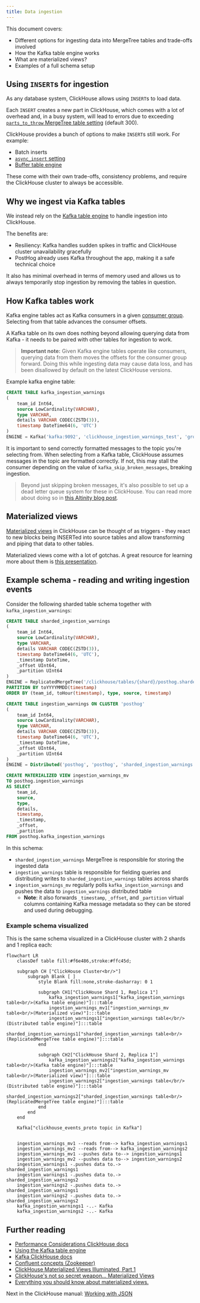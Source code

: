 ```yaml
---
title: Data ingestion
---
```


This document covers:
- Different options for ingesting data into MergeTree tables and trade-offs involved
- How the Kafka table engine works
- What are materialized views?
- Examples of a full schema setup

## Using `INSERT`s for ingestion

As any database system, ClickHouse allows using `INSERT`s to load data.

Each `INSERT` creates a new part in ClickHouse, which
comes with a lot of overhead and, in a busy system, will lead to errors due to exceeding
[`parts_to_throw` MergeTree table setting](https://clickhouse.com/docs/en/operations/settings/merge-tree-settings/#parts-to-throw-insert) (default 300).

ClickHouse provides a bunch of options to make `INSERT`s still work. For example:
- Batch inserts
- [`async_insert` setting](https://clickhouse.com/docs/en/operations/settings/settings/#async-insert)
- [Buffer table engine](https://clickhouse.com/docs/en/engines/table-engines/special/buffer/)

These come with their own trade-offs, consistency problems, and require the ClickHouse cluster to always be accessible.

## Why we ingest via Kafka tables

We instead rely on the [Kafka table engine](https://clickhouse.com/docs/en/engines/table-engines/integrations/kafka/) to handle ingestion
into ClickHouse.

The benefits are:
- Resiliency: Kafka handles sudden spikes in traffic and ClickHouse cluster unavailability gracefully
- PostHog already uses Kafka throughout the app, making it a safe technical choice

It also has minimal overhead in terms of memory used and allows us to always temporarily stop ingestion by removing the tables in question.

## How Kafka tables work

Kafka engine tables act as Kafka consumers in a given [consumer group](https://docs.confluent.io/platform/current/clients/consumer.html#concepts).
Selecting from that table advances the consumer offsets.

A Kafka table on its own does nothing beyond allowing querying data from Kafka - it needs to be paired with other tables for ingestion
to work.

> **Important note:** Given Kafka engine tables operate like consumers, querying data from them moves the offsets for the consumer group forward. Doing this while ingesting data may cause data loss, and has been disallowed by default on the latest ClickHouse versions.

Example kafka engine table:

```sql
CREATE TABLE kafka_ingestion_warnings
(
    team_id Int64,
    source LowCardinality(VARCHAR),
    type VARCHAR,
    details VARCHAR CODEC(ZSTD(3)),
    timestamp DateTime64(6, 'UTC')
)
ENGINE = Kafka('kafka:9092', 'clickhouse_ingestion_warnings_test', 'group1', 'JSONEachRow')
```

It is important to send correctly formatted messages to the topic you're selecting from.  When selecting from a Kafka table,
ClickHouse assumes messages in the topic are formatted correctly. If not, this may stall the consumer depending on the value
of `kafka_skip_broken_messages`, breaking ingestion.

> Beyond just skipping broken messages, it's also possible to set up a dead letter queue system for these in ClickHouse. You can read more about doing so in [this Altinity blog post](https://kb.altinity.com/altinity-kb-integrations/altinity-kb-kafka/error-handling/).

## Materialized views

[Materialized views](https://clickhouse.com/docs/en/sql-reference/statements/create/view/#materialized-view) in ClickHouse
can be thought of as triggers - they react to new blocks being INSERTed into source tables and allow transforming and piping
that data to other tables.

Materialized views come with a lot of gotchas. A great resource for learning more about them is [this presentation](https://den-crane.github.io/Everything_you_should_know_about_materialized_views_commented.pdf).

## Example schema - reading and writing ingestion events

Consider the following sharded table schema together with `kafka_ingestion_warnings`:

```sql
CREATE TABLE sharded_ingestion_warnings
(
    team_id Int64,
    source LowCardinality(VARCHAR),
    type VARCHAR,
    details VARCHAR CODEC(ZSTD(3)),
    timestamp DateTime64(6, 'UTC'),
    _timestamp DateTime,
    _offset UInt64,
    _partition UInt64
)
ENGINE = ReplicatedMergeTree('/clickhouse/tables/{shard}/posthog.sharded_ingestion_warnings', '{replica}')
PARTITION BY toYYYYMMDD(timestamp)
ORDER BY (team_id, toHour(timestamp), type, source, timestamp)

CREATE TABLE ingestion_warnings ON CLUSTER 'posthog'
(
    team_id Int64,
    source LowCardinality(VARCHAR),
    type VARCHAR,
    details VARCHAR CODEC(ZSTD(3)),
    timestamp DateTime64(6, 'UTC'),
    _timestamp DateTime,
    _offset UInt64,
    _partition UInt64
)
ENGINE = Distributed('posthog', 'posthog', 'sharded_ingestion_warnings', rand())

CREATE MATERIALIZED VIEW ingestion_warnings_mv
TO posthog.ingestion_warnings
AS SELECT
    team_id,
    source,
    type,
    details,
    timestamp,
    _timestamp,
    _offset,
    _partition
FROM posthog.kafka_ingestion_warnings
```

In this schema:
- `sharded_ingestion_warnings` MergeTree is responsible for storing the ingested data
- `ingestion_warnings` table is responsible for fielding queries and distributing writes to `sharded_ingestion_warnings` tables across shards
- `ingestion_warnings_mv` regularly polls `kafka_ingestion_warnings` and pushes the data to `ingestion_warnings` distributed table
    - **Note**: it also forwards `_timestamp`, `_offset`, and `_partition` virtual columns containing Kafka message metadata so they can be stored and used during debugging.

### Example schema visualized

This is the same schema visualized in a ClickHouse cluster with 2 shards and 1 replica each:

```mermaid
flowchart LR
    classDef table fill:#f6e486,stroke:#ffc45d;

    subgraph CH ["ClickHouse Cluster<br/>"]
        subgraph Blank [ ]
            style Blank fill:none,stroke-dasharray: 0 1

            subgraph CH1["ClickHouse Shard 1, Replica 1"]
                kafka_ingestion_warnings1["kafka_ingestion_warnings table<br/>(Kafka table engine)"]:::table
                ingestion_warnings_mv1["ingestion_warnings_mv table<br/>(Materialized view)"]:::table
                ingestion_warnings1["ingestion_warnings table</br/>(Distributed table engine)"]:::table
                sharded_ingestion_warnings1["sharded_ingestion_warnings table<br/>(ReplicatedMergeTree table engine)"]:::table
            end

            subgraph CH2["ClickHouse Shard 2, Replica 1"]
                kafka_ingestion_warnings2["kafka_ingestion_warnings table<br/>(Kafka table engine)"]:::table
                ingestion_warnings_mv2["ingestion_warnings_mv table<br/>(Materialized view)"]:::table
                ingestion_warnings2["ingestion_warnings table</br/>(Distributed table engine)"]:::table
                sharded_ingestion_warnings2["sharded_ingestion_warnings table<br/>(ReplicatedMergeTree table engine)"]:::table
            end
        end
    end

    Kafka["clickhouse_events_proto topic in Kafka"]


    ingestion_warnings_mv1 --reads from--> kafka_ingestion_warnings1
    ingestion_warnings_mv2 --reads from--> kafka_ingestion_warnings2
    ingestion_warnings_mv1 --pushes data to--> ingestion_warnings1
    ingestion_warnings_mv2 --pushes data to--> ingestion_warnings2
    ingestion_warnings1 -.pushes data to.-> sharded_ingestion_warnings1
    ingestion_warnings1 -.pushes data to.-> sharded_ingestion_warnings2
    ingestion_warnings2 -.pushes data to.-> sharded_ingestion_warnings1
    ingestion_warnings2 -.pushes data to.-> sharded_ingestion_warnings2
    kafka_ingestion_warnings1 -..- Kafka
    kafka_ingestion_warnings2 -..- Kafka
```

## Further reading

- [Performance Considerations ClickHouse docs](https://clickhouse.com/docs/en/sql-reference/statements/insert-into/#performance-considerations)
- [Using the Kafka table engine](https://clickhouse.com/docs/en/integrations/kafka/kafka-table-engine)
- [Kafka ClickHouse docs](https://clickhouse.com/docs/en/engines/table-engines/integrations/kafka/)
- [Confluent concepts (Zookeeper)](https://docs.confluent.io/platform/current/clients/consumer.html#concepts)
- [ClickHouse Materialized Views Illuminated, Part 1](https://altinity.com/blog/clickhouse-materialized-views-illuminated-part-1)
- [ClickHouse's not so secret weapon... Materialized Views](https://posthog.com/blog/clickhouse-vs-postgres#clickhouses-not-so-secret-weapon-materialized-views)
- [Everything you should know
about materialized views.](https://den-crane.github.io/Everything_you_should_know_about_materialized_views_commented.pdf)

Next in the ClickHouse manual: [Working with JSON](/handbook/engineering/clickhouse/working-with-json)